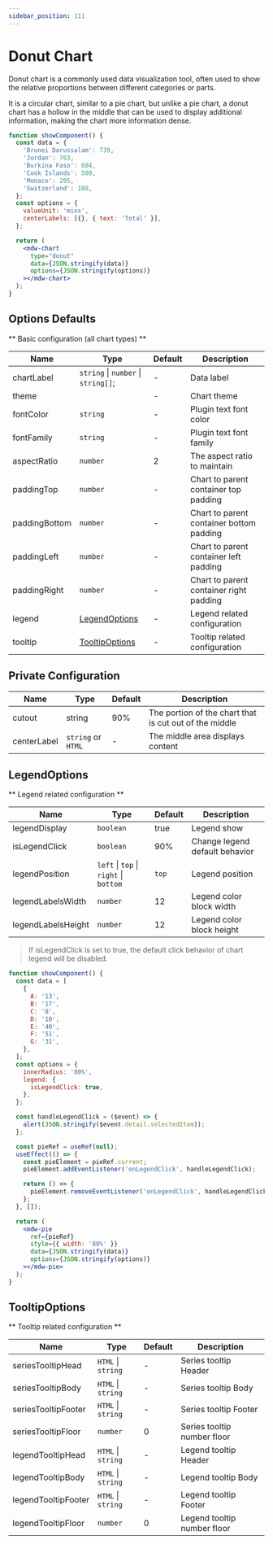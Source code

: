 ```yaml
---
sidebar_position: 111
---
```



# Donut Chart

Donut chart is a commonly used data visualization tool, often used to show the relative proportions between different categories or parts.

It is a circular chart, similar to a pie chart, but unlike a pie chart, a donut chart has a hollow in the middle that can be used to display additional information, making the chart more information dense.

```jsx live
function showComponent() {
  const data = {
    'Brunei Darussalam': 739,
    'Jordan': 763,
    'Burkina Faso': 604,
    'Cook Islands': 509,
    'Monaco': 205,
    'Switzerland': 108,
  };
  const options = {
    valueUnit: 'mins',
    centerLabels: [{}, { text: 'Total' }],
  };

  return (
    <mdw-chart
      type="donut"
      data={JSON.stringify(data)}
      options={JSON.stringify(options)}
    ></mdw-chart>
  );
}
```

## Options Defaults

** Basic configuration (all chart types) **

| Name          | Type                                | Default | Description                              |
| ------------- | ----------------------------------- | ------- | ---------------------------------------- |
| chartLabel    | `string` \| `number` \| `string[]`; | -       | Data label                               |
| theme         |                                     | -       | Chart theme                              |
| fontColor     | `string`                            | -       | Plugin text font color                   |
| fontFamily    | `string`                            | -       | Plugin text font family                  |
| aspectRatio   | `number`                            | 2       | The aspect ratio to maintain             |
| paddingTop    | `number`                            | -       | Chart to parent container top padding    |
| paddingBottom | `number`                            | -       | Chart to parent container bottom padding |
| paddingLeft   | `number`                            | -       | Chart to parent container left padding   |
| paddingRight  | `number`                            | -       | Chart to parent container right padding  |
| legend        | [LegendOptions](#legendoptions)     | -       | Legend related configuration             |
| tooltip       | [TooltipOptions](#tooltipoptions)   | -       | Tooltip related configuration            |

## Private Configuration

| Name        | Type               | Default | Description                                            |
| ----------- | ------------------ | ------- | ------------------------------------------------------ |
| cutout      | string             | 90%     | The portion of the chart that is cut out of the middle |
| centerLabel | `string` or `HTML` | -       | The middle area displays content                       |

## LegendOptions

** Legend related configuration **

| Name               | Type                                   | Default | Description                    |
| ------------------ | -------------------------------------- | ------- | ------------------------------ |
| legendDisplay      | `boolean`                              | true    | Legend show                    |
| isLegendClick      | `boolean`                              | 90%     | Change legend default behavior |
| legendPosition     | `left` \| `top` \| `right` \| `bottom` | `top`   | Legend position                |
| legendLabelsWidth  | `number`                               | 12      | Legend color block width       |
| legendLabelsHeight | `number`                               | 12      | Legend color block height      |

> If isLegendClick is set to true, the default click behavior of chart legend will be disabled.

```jsx live
function showComponent() {
  const data = [
    {
      A: '13',
      B: '17',
      C: '8',
      D: '10',
      E: '40',
      F: '51',
      G: '31',
    },
  ];
  const options = {
    innerRadius: '80%',
    legend: {
      isLegendClick: true,
    },
  };

  const handleLegendClick = ($event) => {
    alert(JSON.stringify($event.detail.selectedItem));
  };

  const pieRef = useRef(null);
  useEffect(() => {
    const pieElement = pieRef.current;
    pieElement.addEventListener('onLegendClick', handleLegendClick);

    return () => {
      pieElement.removeEventListener('onLegendClick', handleLegendClick);
    };
  }, []);

  return (
    <mdw-pie
      ref={pieRef}
      style={{ width: '80%' }}
      data={JSON.stringify(data)}
      options={JSON.stringify(options)}
    ></mdw-pie>
  );
}
```

## TooltipOptions

** Tooltip related configuration **

| Name                | Type               | Default | Description                 |
| ------------------- | ------------------ | ------- | --------------------------- |
| seriesTooltipHead   | `HTML` \| `string` | -       | Series tooltip Header       |
| seriesTooltipBody   | `HTML` \| `string` | -       | Series tooltip Body         |
| seriesTooltipFooter | `HTML` \| `string` | -       | Series tooltip Footer       |
| seriesTooltipFloor  | `number`           | 0       | Series tooltip number floor |
| legendTooltipHead   | `HTML` \| `string` | -       | Legend tooltip Header       |
| legendTooltipBody   | `HTML` \| `string` | -       | Legend tooltip Body         |
| legendTooltipFooter | `HTML` \| `string` | -       | Legend tooltip Footer       |
| legendTooltipFloor  | `number`           | 0       | Legend tooltip number floor |
